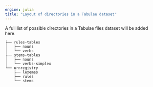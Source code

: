 ```yaml
---
engine: julia
title: "Layout of directories in a Tabulae dataset"
---
```


::: {.callout-caution title="Incomplete: TBA"}
A full list of possible directories in a Tabulae files dataset will be 
added here.
:::

```
├── rules-tables
│   ├── nouns
│   └── verbs
├── stems-tables
│   ├── nouns
│   └── verbs-simplex
└── urnregistry
    ├── lexemes
    ├── rules
    └── stems
```